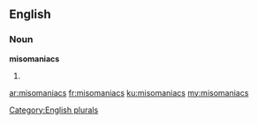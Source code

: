 ==English==

===Noun===
'''misomaniacs'''

# {{plural of|[[misomaniac]]}}

[[Category:English plurals]]

[[ar:misomaniacs]]
[[fr:misomaniacs]]
[[ku:misomaniacs]]
[[my:misomaniacs]]